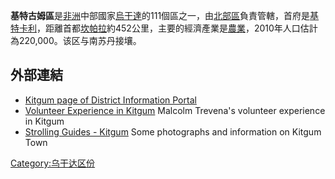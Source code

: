 {{Infobox settlement
|name=基特古姆區
|settlement_type=
|native_name      =
|nickname           = 
|image_skyline      
|image_size          = 
|image_caption       =
|image_flag         = 
|image_seal         =
|image_map          = Kitgum District Uganda.png
|map_caption        = 
|coordinates_region   = UG
|subdivision_type1  = 國家
|subdivision_name1  = {{flag|Uganda}}
|subdivision_type2  = 地理區
|subdivision_name2  = [[北部區_(烏干達)|北部區]]
|subdivision_type3  = 首府
|subdivision_name3 = [[基特古姆|基特古姆]]
|subdivision_type4 = 
|subdivision_name4 = 
|leader_title       =
|leader_name        =
|established_title  =
|established_date   = 
|area_magnitude     = 
|area_total_km2         =  
|area_land_km2          = 
|area_water_km2         = 
|population_as_of   = 2010估計
|population_note    = 
|population_total   =220000
|population_metro   = 
|population_density_km2 = 
|timezone           =[[東非時間|東非時間]]
|utc_offset         = +3
|timezone_DST       = 
|utc_offset_DST     = 
|latd=03|latm=13|lats=|latNS=N
|longd=32|longm=47|longs=|longEW=E
|elevation_m          = 
|blank_name             =
|blank_info             =
|website            = [https://web.archive.org/web/20091001014936/http://www.kitgum.go.ug/]
|footnotes          = 
}}

'''基特古姆區'''是[[非洲|非洲]]中部國家[[烏干達|烏干達]]的111個區之一，由[[北部區_(烏干達)|北部區]]負責管轄，首府是[[基特卡利|基特卡利]]，距離首都[[坎帕拉|坎帕拉]]約452公里，主要的經濟產業是[[農業|農業]]，2010年人口估計為220,000。该区与南苏丹接壤。


==外部連結==
*[https://web.archive.org/web/20091001014936/http://www.kitgum.go.ug/ Kitgum page of District Information Portal]
*[https://web.archive.org/web/20110930144552/http://www.crazymalc.co.nz/06Nov/03Nov/03Nov.htm Volunteer Experience in Kitgum] Malcolm Trevena's volunteer experience in Kitgum
*[http://www.strollingguides.co.uk/books/uganda/places/kitgum.php Strolling Guides - Kitgum] {{Wayback|url=http://www.strollingguides.co.uk/books/uganda/places/kitgum.php |date=20110927132105 }} Some photographs and information on Kitgum Town

{{coord|03|13|N|32|47|E|region:UG_type:adm1st|display=title}}

{{Uganda-stub}}
{{烏干達行政區劃}}

[[Category:乌干达区份|Category:乌干达区份]]